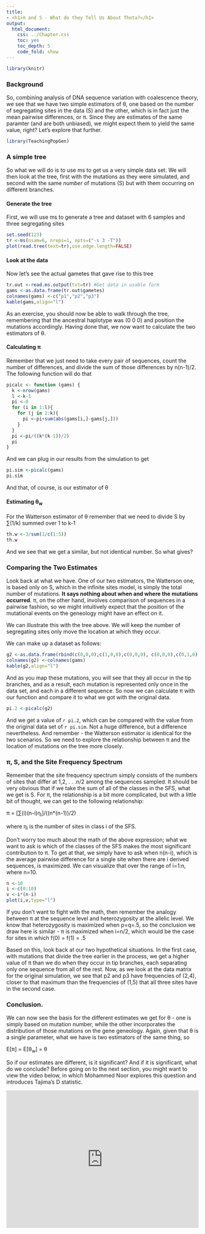 ```yaml
---
title: 
- <h1>π and S - What do they Tell Us About Theta?</h1>
output:
  html_document:
    css: ../Chapter.css
    toc: yes
    toc_depth: 5
    code_fold: show
---
```


```r
library(knitr)
```

### Background

So, combining analysis of DNA sequence variation with coalescence theory, we see that we have two simple estimators of &theta;, one based on the number of segregating sites in the data (S) and the other, which is in fact just the mean pairwise differences, or π.  Since they are estimates of the same paramter (and are both unbiased), we might expect them to yield the same value, right?  Let's explore that further.

```r

library(TeachingPopGen)
```

### A simple tree

So what we will do is to use ms to get us a very simple data set.  We will then look at the tree, first with the mutations as they were simulated, and second with the same *number* of mutations (S) but with them occurring on different branches.

#### Generate the tree

First, we will use ms to generate a tree and dataset with 6 samples and three segregating sites
```r

set.seed(123)
tr <-ms(nsam=6, nreps=1, opts=("-s 3 -T"))
plot(read.tree(text=tr),use.edge.length=FALSE)
```

#### Look at the data

Now let's  see the actual gametes that gave rise to this tree
```r
tr.out <-read.ms.output(txt=tr) #Get data in usable form
gams <-as.data.frame(tr.out$gametes)
colnames(gams) <-c("p1","p2","p3")
kable(gams,align="l")
```

As an exercise, you should now be able to walk through the tree, remembering that the ancestral haplotype was (0 0 0) and position the mutations accordingly.  Having done that, we now want to calculate the two estimators of &theta;.

#### Calculating π

Remember that we just need to take every pair of sequences, count the number of differences, and divide the sum of those differences by n(n-1)/2.  The following function will do that

```r
picalc <- function (gams) {
  k <-nrow(gams)
  l <-k-1
  pi <-0
  for (i in 1:l){
    for (j in 2:k){
      pi <-pi+sum(abs(gams[i,]-gams[j,]))
    }
  }
  pi <-pi/((k*(k-1))/2)
  pi
}
```
And we can plug in our results from the simulation to get
```r
pi.sim <-picalc(gams)
pi.sim
```
And that, of course, is our estimator of &theta;

#### Estimating &theta;<sub>w</sub>

For the Watterson estimator of &theta; remember that  we need to divide S by ∑(1/k) summed over 1 to k-1
```r
th.w <-3/sum(1/c(1:5))
th.w
```
And we see that we get a similar, but not identical number.  So what gives?  

### Comparing the Two Estimates

Look back at what we have.  One of our two estimators, the Watterson one, is based only on S, which in the infinite sites model, is simply the total number of mutations.  **It says nothing about when and where the mutations occurred**.  π, on the other hand, involves comparison of sequences in a pairwise fashion, so we might intuitively expect that the position of the mutational events on the geneology might have an effect on it.

We can illustrate this with the tree above.  We will keep the number of segregating sites only move the location at which they occur.

We can make up a dataset as follows:


```r
g2 <-as.data.frame(rbind(c(0,0,0),c(1,0,0),c(0,0,0), c(0,0,0),c(0,1,0),c(0,0,1)))
colnames(g2) <-colnames(gams)
kable(g2,align="l")
```

And as you map these mutations, you will see that they all occur in the tip branches, and as a result, each mutation is represented only once in the data set, and each in a different sequence.  So now we can calculate π with our function and compare it to what we got with the original data.

```r
pi.2 <-picalc(g2)
```
And we get a value of `r pi.2`, which can be compared with the value from the original data set of `r pi.sim`.  Not a huge difference, but a difference nevertheless.  And remember - the Watterson estimator is identical for the two scenarios.  So we need to explore the relationship between π and the location of mutations on the tree more closely.

### π, S, and the Site Frequency Spectrum

Remember that the site frequency spectrum simply consists of the numbers of sites that differ at 1,2, . . .n/2 among the sequences sampled.  It should be very obvious that if we take the sum of all of the classes in the SFS, what we get is S.  For π, the relationship is a bit more complicated, but with a little bit of thought, we can get to the following relationship:

π = [∑(i)(n-i)&eta;<sub>i</sub>]/((n*(n-1))/2)

where &eta;<sub>i</sub> is the number of sites in class i of the SFS.

Don't worry too much about the math of the above expression; what we want to ask is which of the classes of the SFS makes the most significant contribution to π.  To get at that, we simply have to ask when n(n-i), which is the average pairwise difference for a single site when there are i derived sequences, is maximized.  We can visualize that over the range of i=1:n, where n=10.


```r
n <-10
i <-c(0:10)
v <-i*(n-i)
plot(i,v,type="l")
```

If you don't want to fight with the math, then remember the analogy between &pi; at the sequence level and heterozygosity at the allelic level.  We know that heterozygosity is maximized when p=q=.5,
so the conclusion we draw here is similar - &pi; is maximized when i=n/2, which would be the case for sites in which f(0) = f(1) = .5


Based on this, look back at our two hypothetical situations.  In the first case, with mutations that divide the tree earlier in the process, we get a higher value of π than we do when they occur in tip branches, each separating only one sequence from all of the rest.  Now, as we look at the data matrix for the original simulation, we see that p2 and p3 have frequencies of (2,4), closer to that maximum than the frequencies of (1,5) that all three sites have in the second case.

### Conclusion.  

We can now see the basis for the different estimates we get for &theta; - one is simply based on mutation number, while the other incorporates the distribution of those mutations on the gene geneology.  Again, given that &theta; is a single parameter, what we have is two estimators of the same thing, so

E[π] = E[&theta;<sub>w</sub>] = &theta;

So if our estimates are different, is it significant?  And if it is significant, what do we conclude?  Before going on to the next section, you might want to view the video below, in which Mohammed Noor explores this question and introduces Tajima's D statistic.

<iframe width="100%" height="360" src="https://www.youtube.com/embed/wiyay4YMq2A" frameborder="0" allowfullscreen></iframe>